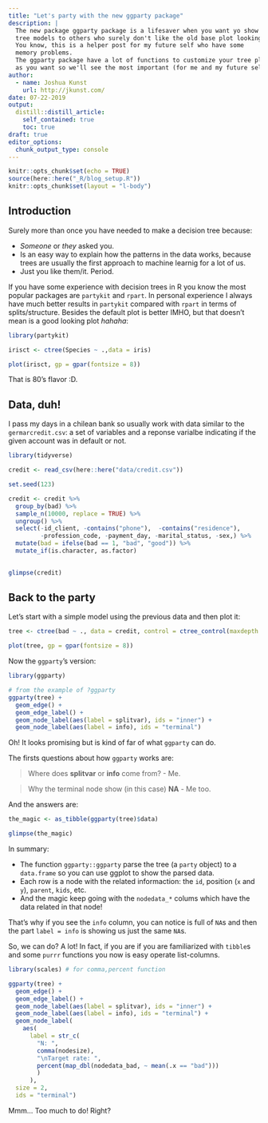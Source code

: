 ```yaml
---
title: "Let's party with the new ggparty package"
description: |
  The new package ggparty package is a lifesaver when you want yo show your 
  tree models to others who surely don't like the old base plot looking. And...
  You know, this is a helper post for my future self who have some
  memory problems. 
  The ggparty package have a lot of functions to customize your tree plots much 
  as you want so we'll see the most important (for me and my future self) here.
author:
  - name: Joshua Kunst
    url: http://jkunst.com/
date: 07-22-2019
output:
  distill::distill_article:
    self_contained: true
    toc: true
draft: true
editor_options: 
  chunk_output_type: console
---
```


```r
knitr::opts_chunk$set(echo = TRUE)
source(here::here("_R/blog_setup.R"))
knitr::opts_chunk$set(layout = "l-body")
```


## Introduction

Surely more than once you have needed to make a decision tree because:

- _Someone_ or _they_ asked you.
- Is an easy way to explain how the patterns in the data works, because trees are 
usually the first approach to machine learnig for a lot of us.
- Just you like them/it. Period.

If you have some experience with decision trees in R you know the most popular packages 
are `partykit` and `rpart`. In personal experience I always have much better results in `partykit` compared with `rpart` in terms of splits/structure. Besides the default plot is better IMHO, but that doesn't mean is a good looking plot _hahaha_:

```r
library(partykit)

irisct <- ctree(Species ~ .,data = iris)

plot(irisct, gp = gpar(fontsize = 8))
```

That is 80's flavor :D.

## Data, duh!

I pass my days in a chilean bank so usually work with data similar to the `germarcredit.csv`:
a set of variables and a reponse varialbe indicating if the given account was in default or not.

```r
library(tidyverse)

credit <- read_csv(here::here("data/credit.csv"))

set.seed(123)

credit <- credit %>% 
  group_by(bad) %>% 
  sample_n(10000, replace = TRUE) %>% 
  ungroup() %>% 
  select(-id_client, -contains("phone"),  -contains("residence"),
         -profession_code, -payment_day, -marital_status, -sex,) %>% 
  mutate(bad = ifelse(bad == 1, "bad", "good")) %>% 
  mutate_if(is.character, as.factor)
 

glimpse(credit)
```

## Back to the party

Let's start with a simple model using the previous data and then plot it:

```r
tree <- ctree(bad ~ ., data = credit, control = ctree_control(maxdepth = 3))

plot(tree, gp = gpar(fontsize = 8))
```

Now the `ggparty`'s version:

```r
library(ggparty)

# from the example of ?ggparty
ggparty(tree) +
  geom_edge() +
  geom_edge_label() +
  geom_node_label(aes(label = splitvar), ids = "inner") +
  geom_node_label(aes(label = info), ids = "terminal")
```

Oh! It looks promising but is kind of far of what `ggparty` can do.  

The firsts questions about how `ggparty` works are:

> Where does **splitvar** or **info** come from? - Me.

> Why the terminal node show (in this case) **NA** - Me too.

And the answers are:

```r
the_magic <- as_tibble(ggparty(tree)$data)

glimpse(the_magic)
```

In summary:

- The function `ggparty::ggparty` parse the tree (a `party` object) to a `data.frame` so
you can use ggplot to show the parsed data.
- Each row is a node with the related informaction: the `id`, position (`x` and `y`),
`parent`, `kids`, etc.
- And the magic keep going with the `nodedata_*` colums which have the data related in 
that node!

That's why if you see the `info` column, you can notice is full of `NA`s and then 
the part `label = info` is showing us just the same `NA`s.

So, we can do? A lot! In fact, if you are if you are familiarized with `tibble`s and 
some `purrr` functions you now is easy operate list-columns.


```r
library(scales) # for comma,percent function

ggparty(tree) +
  geom_edge() +
  geom_edge_label() +
  geom_node_label(aes(label = splitvar), ids = "inner") +
  geom_node_label(aes(label = info), ids = "terminal") +
  geom_node_label(
    aes(
      label = str_c(
        "N: ",
        comma(nodesize),
        "\nTarget rate: ",
        percent(map_dbl(nodedata_bad, ~ mean(.x == "bad")))
        )
      ),
  size = 2,
  ids = "terminal")
```

Mmm... Too much to do! Right?







